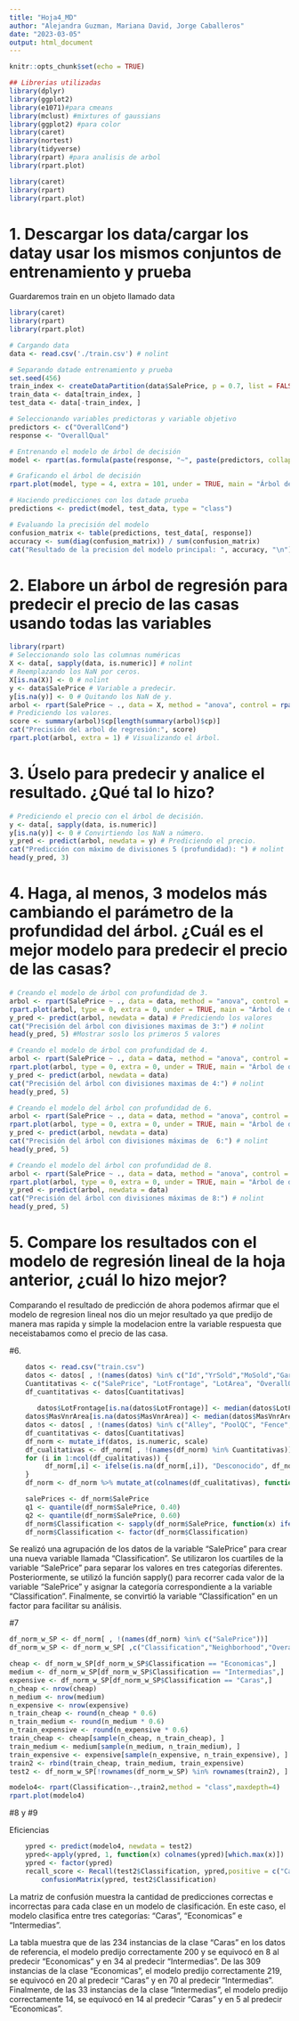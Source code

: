 ---
title: "Hoja4_MD"
author: "Alejandra Guzman, Mariana David, Jorge Caballeros"
date: "2023-03-05"
output: html_document
---

```{r setup, include=FALSE}
knitr::opts_chunk$set(echo = TRUE)
```


```{r, include=FALSE}
## Librerias utilizadas
library(dplyr)
library(ggplot2)
library(e1071)#para cmeans
library(mclust) #mixtures of gaussians
library(ggplot2) #para color
library(caret)
library(nortest)
library(tidyverse)
library(rpart) #para analisis de arbol
library(rpart.plot)

library(caret)
library(rpart)
library(rpart.plot)
```

# 1. Descargar los data/cargar los datay usar los mismos conjuntos de entrenamiento y prueba  
Guardaremos train en un objeto llamado data
```{r}
library(caret)
library(rpart)
library(rpart.plot)

# Cargando data
data <- read.csv('./train.csv') # nolint

# Separando datade entrenamiento y prueba
set.seed(456)
train_index <- createDataPartition(data$SalePrice, p = 0.7, list = FALSE)
train_data <- data[train_index, ]
test_data <- data[-train_index, ]

# Seleccionando variables predictoras y variable objetivo
predictors <- c("OverallCond")
response <- "OverallQual"

# Entrenando el modelo de árbol de decisión
model <- rpart(as.formula(paste(response, "~", paste(predictors, collapse = "+"))), data = train_data, method = "class", control = rpart.control(maxdepth = 4)) # nolint

# Graficando el árbol de decisión
rpart.plot(model, type = 4, extra = 101, under = TRUE, main = "Árbol de decisión") # nolint

# Haciendo predicciones con los datade prueba
predictions <- predict(model, test_data, type = "class")

# Evaluando la precisión del modelo
confusion_matrix <- table(predictions, test_data[, response])
accuracy <- sum(diag(confusion_matrix)) / sum(confusion_matrix)
cat("Resultado de la precision del modelo principal: ", accuracy, "\n")
```

# 2. Elabore un árbol de regresión para predecir el precio de las casas usando todas las variables
```{r}
library(rpart)
# Seleccionando solo las columnas numéricas
X <- data[, sapply(data, is.numeric)] # nolint
# Reemplazando los NaN por ceros.
X[is.na(X)] <- 0 # nolint
y <- data$SalePrice # Variable a predecir.
y[is.na(y)] <- 0 # Quitando los NaN de y.
arbol <- rpart(SalePrice ~ ., data = X, method = "anova", control = rpart.control(maxdepth = 2))  # nolint
# Prediciendo los valores.
score <- summary(arbol)$cp[length(summary(arbol)$cp)]
cat("Precisión del arbol de regresión:", score)
rpart.plot(arbol, extra = 1) # Visualizando el árbol.
```

# 3. Úselo para predecir y analice el resultado. ¿Qué tal lo hizo? 
```{r}
# Prediciendo el precio con el árbol de decisión.
y <- data[, sapply(data, is.numeric)]
y[is.na(y)] <- 0 # Convirtiendo los NaN a número.
y_pred <- predict(arbol, newdata = y) # Prediciendo el precio.
cat("Predicción con máximo de divisiones 5 (profundidad): ") # nolint
head(y_pred, 3)
```
# 4. Haga, al menos, 3 modelos más cambiando el parámetro de la profundidad del árbol. ¿Cuál es el mejor modelo para predecir el precio de las casas? 
```{r}
# Creando el modelo de árbol con profundidad de 3.
arbol <- rpart(SalePrice ~ ., data = data, method = "anova", control = rpart.control(maxdepth = 3)) # nolint
rpart.plot(arbol, type = 0, extra = 0, under = TRUE, main = "Árbol de decisión (PROFUNDIDAD: 3)") # nolint
y_pred <- predict(arbol, newdata = data) # Prediciendo los valores
cat("Precisión del árbol con divisiones maximas de 3:") # nolint
head(y_pred, 5) #Mostrar soslo los primeros 5 valores

# Creando el modelo de árbol con profundidad de 4.
arbol <- rpart(SalePrice ~ ., data = data, method = "anova", control = rpart.control(maxdepth = 4)) # nolint
rpart.plot(arbol, type = 0, extra = 0, under = TRUE, main = "Árbol de decisión (PROFUNDIDAD: 4)") # nolint
y_pred <- predict(arbol, newdata = data)
cat("Precisión del árbol con divisiones maximas de 4:") # nolint
head(y_pred, 5)

# Creando el modelo del árbol con profundidad de 6.
arbol <- rpart(SalePrice ~ ., data = data, method = "anova", control = rpart.control(maxdepth = 6)) # nolint
rpart.plot(arbol, type = 0, extra = 0, under = TRUE, main = "Árbol de decisión (PROFUNDIDAD: 6)") # nolint
y_pred <- predict(arbol, newdata = data)
cat("Precisión del árbol con divisiones máximas de  6:") # nolint
head(y_pred, 5)

# Creando el modelo del árbol con profundidad de 8.
arbol <- rpart(SalePrice ~ ., data = data, method = "anova", control = rpart.control(maxdepth = 8)) # nolint
rpart.plot(arbol, type = 0, extra = 0, under = TRUE, main = "Árbol de decisión (PROFUNDIDAD: 8)") # nolint
y_pred <- predict(arbol, newdata = data)
cat("Precisión del árbol con divisiones máximas de 8:") # nolint
head(y_pred, 5)
```
# 5. Compare los resultados con el modelo de regresión lineal de la hoja anterior, ¿cuál lo hizo mejor? 
Comparando el resultado de predicción de ahora podemos afirmar que el modelo de regresion lineal nos dio un mejor resultado ya que predijo de manera mas rapida y simple la modelacion entre la variable respuesta que neceistabamos como el precio de las casa. 

#6. 

```{r include=FALSE}
    datos <- read.csv("train.csv")
    datos <- datos[ , !(names(datos) %in% c("Id","YrSold","MoSold","GarageYrBlt","MSSubClass","YearBuilt"))]
    Cuantitativas <- c("SalePrice", "LotFrontage", "LotArea", "OverallQual", "OverallCond", "MasVnrArea", "BsmtFinSF1", "BsmtFinSF2", "BsmtUnfSF", "TotalBsmtSF", "X1stFlrSF", "X2ndFlrSF", "LowQualFinSF", "GrLivArea", "BsmtFullBath", "BsmtHalfBath", "FullBath", "HalfBath", "BedroomAbvGr", "KitchenAbvGr", "TotRmsAbvGrd", "Fireplaces", "GarageCars", "GarageArea", "WoodDeckSF", "OpenPorchSF", "EnclosedPorch", "X3SsnPorch", "ScreenPorch", "PoolArea", "MiscVal")
    df_cuantitativas <- datos[Cuantitativas]
    
       datos$LotFrontage[is.na(datos$LotFrontage)] <- median(datos$LotFrontage, na.rm = TRUE)
    datos$MasVnrArea[is.na(datos$MasVnrArea)] <- median(datos$MasVnrArea, na.rm = TRUE)
    datos <- datos[ , !(names(datos) %in% c("Alley", "PoolQC", "Fence", "MiscFeature","FireplaceQu"))]
    df_cuantitativas <- datos[Cuantitativas] 
    df_norm <- mutate_if(datos, is.numeric, scale)
    df_cualitativas <- df_norm[ , !(names(df_norm) %in% Cuantitativas)]
    for (i in 1:ncol(df_cualitativas)) {
         df_norm[,i] <- ifelse(is.na(df_norm[,i]), "Desconocido", df_norm[,i])
    }
    df_norm <- df_norm %>% mutate_at(colnames(df_cualitativas), function(x) as.factor(x))

```

```{r}
    salePrices <- df_norm$SalePrice
    q1 <- quantile(df_norm$SalePrice, 0.40)
    q2 <- quantile(df_norm$SalePrice, 0.60)
    df_norm$Classification <- sapply(df_norm$SalePrice, function(x) ifelse(x < q1, "cheap", ifelse(x < q2, "medium", "expensive")))
    df_norm$Classification <- factor(df_norm$Classification)
```

Se realizó una agrupación de los datos de la variable "SalePrice" para crear una nueva variable llamada "Classification". Se utilizaron los cuartiles de la variable "SalePrice" para separar los valores en tres categorías diferentes. Posteriormente, se utilizó la función sapply() para recorrer cada valor de la variable "SalePrice" y asignar la categoría correspondiente a la variable "Classification". Finalmente, se convirtió la variable "Classification" en un factor para facilitar su análisis.

#7 

```{r}

df_norm_w_SP <- df_norm[ , !(names(df_norm) %in% c("SalePrice"))]
df_norm_w_SP <- df_norm_w_SP[ ,c("Classification","Neighborhood","OverallQual","LotFrontage","MSZoning") ]

cheap <- df_norm_w_SP[df_norm_w_SP$Classification == "Economicas",]
medium <- df_norm_w_SP[df_norm_w_SP$Classification == "Intermedias",]
expensive <- df_norm_w_SP[df_norm_w_SP$Classification == "Caras",]
n_cheap <- nrow(cheap)
n_medium <- nrow(medium)
n_expensive <- nrow(expensive)
n_train_cheap <- round(n_cheap * 0.6)
n_train_medium <- round(n_medium * 0.6)
n_train_expensive <- round(n_expensive * 0.6)
train_cheap <- cheap[sample(n_cheap, n_train_cheap), ]
train_medium <- medium[sample(n_medium, n_train_medium), ]
train_expensive <- expensive[sample(n_expensive, n_train_expensive), ]
train2 <- rbind(train_cheap, train_medium, train_expensive)
test2 <- df_norm_w_SP[!rownames(df_norm_w_SP) %in% rownames(train2), ]

modelo4<- rpart(Classification~.,train2,method = "class",maxdepth=4)
rpart.plot(modelo4)


```
#8 y #9

Eficiencias

```{r}
    ypred <- predict(modelo4, newdata = test2)
    ypred<-apply(ypred, 1, function(x) colnames(ypred)[which.max(x)])
    ypred <- factor(ypred)
    recall_score <- Recall(test2$Classification, ypred,positive = c("Caras","Intermedias","Economicas"))
        confusionMatrix(ypred, test2$Classification)

```

La matriz de confusión muestra la cantidad de predicciones correctas e incorrectas para cada clase en un modelo de clasificación. En este caso, el modelo clasifica entre tres categorías: "Caras", "Economicas" e "Intermedias".

La tabla muestra que de las 234 instancias de la clase "Caras" en los datos de referencia, el modelo predijo correctamente 200 y se equivocó en 8 al predecir "Economicas" y en 34 al predecir "Intermedias". De las 309 instancias de la clase "Economicas", el modelo predijo correctamente 219, se equivocó en 20 al predecir "Caras" y en 70 al predecir "Intermedias". Finalmente, de las 33 instancias de la clase "Intermedias", el modelo predijo correctamente 14, se equivocó en 14 al predecir "Caras" y en 5 al predecir "Economicas".
